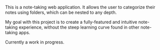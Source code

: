 This is a note-taking web application. It allows the user to categorize their notes using folders, which can be nested to any depth.

My goal with this project is to create a fully-featured and intuitive note-taking experience, without the steep learning curve found in other note-taking apps.

Currently a work in progress.
